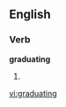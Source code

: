 
==English==

===Verb===
'''graduating'''

# {{present participle of|[[graduate]]}}

[[vi:graduating]]